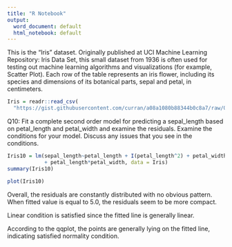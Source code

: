 ```yaml
---
title: "R Notebook"
output:
  word_document: default
  html_notebook: default
---
```


This is the "Iris" dataset. Originally published at UCI Machine Learning Repository: Iris Data Set, this small dataset from 1936 is often used for testing out machine learning algorithms and visualizations (for example, Scatter Plot). Each row of the table represents an iris flower, including its species and dimensions of its botanical parts, sepal and petal, in centimeters.

```r
Iris = readr::read_csv(
  "https://gist.githubusercontent.com/curran/a08a1080b88344b0c8a7/raw/0e7a9b0a5d22642a06d3d5b9bcbad9890c8ee534/iris.csv",    show_col_types = FALSE)
```

Q10: Fit a complete second order model for predicting a sepal_length based on petal_length and petal_width and examine the residuals. Examine the conditions for your model. Discuss any issues that you see in the conditions.

```r
Iris10 = lm(sepal_length~petal_length + I(petal_length^2) + petal_width + I(petal_width^2) 
            + petal_length*petal_width, data = Iris)
summary(Iris10)

plot(Iris10)
```

Overall, the residuals are constantly distributed with no obvious pattern. When fitted value is equal to 5.0, the residuals seem to be more compact. 

Linear condition is satisfied since the fitted line is generally linear. 

According to the qqplot, the points are generally lying on the fitted line, indicating satisfied normality condition. 




